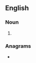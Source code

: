 ==English==

===Noun===
{{head|en|noun plural form}}

# {{plural of|tabulation|lang=en}}

===Anagrams===
* {{anagrams|en|stabulation}}